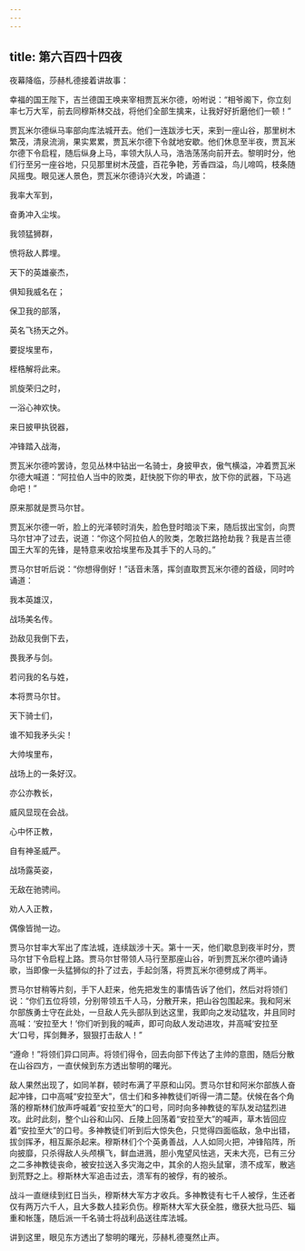 ```yaml
---
---
---
```

title: 第六百四十四夜
---






夜幕降临，莎赫札德接着讲故事：





幸福的国王陛下，吉兰德国王唤来宰相贾瓦米尔德，吩咐说：“相爷阁下，你立刻率七万大军，前去同穆斯林交战，将他们全部生擒来，让我好好折磨他们一顿！”

贾瓦米尔德纵马率部向库法城开去。他们一连跋涉七天，来到一座山谷，那里树木繁茂，清泉流淌，果实累累，贾瓦米尔德下令就地安歇。他们休息至半夜，贾瓦米尔德下令启程，随后纵身上马，率领大队人马，浩浩荡荡向前开去。黎明时分，他们行至另一座谷地，只见那里树木茂盛，百花争艳，芳香四溢，鸟儿啼鸣，枝条随风摇曳。眼见迷人景色，贾瓦米尔德诗兴大发，吟诵道：


我率大军到，

奋勇冲入尘埃。

我领猛狮群，

愤将敌人葬埋。

天下的英雄豪杰，

俱知我威名在；

保卫我的部落，

英名飞扬天之外。

要捉埃里布，

桎梏解将此来。

凯旋荣归之时，

一浴心神欢快。

来日披甲执锐器，

冲锋踏入战海，



贾瓦米尔德吟罢诗，忽见丛林中钻出一名骑士，身披甲衣，傲气横溢，冲着贾瓦米尔德大喊道：“阿拉伯人当中的败类，赶快脱下你的甲衣，放下你的武器，下马逃命吧！”

原来那就是贾马尔甘。

贾瓦米尔德一听，脸上的光泽顿时消失，脸色登时暗淡下来，随后拔出宝剑，向贾马尔甘冲了过去，说道：“你这个阿拉伯人的败类，怎敢拦路抢劫我？我是吉兰德国王大军的先锋，是特意来收拾埃里布及其手下的人马的。”

贾马尔甘听后说：“你想得倒好！”话音未落，挥剑直取贾瓦米尔德的首级，同时吟诵道：


我本英雄汉，

战场美名传。

劲敌见我倒下去，

畏我矛与剑。

若问我的名与姓，

本将贾马尔甘。

天下骑士们，

谁不知我矛头尖！

大帅埃里布，

战场上的一条好汉。

亦公亦教长，

威风显现在会战。

心中怀正教，

自有神圣威严。

战场露英姿，

无敌在驰骋间。

劝人入正教，

偶像皆抛一边。



贾马尔甘率大军出了库法城，连续跋涉十天。第十一天，他们歇息到夜半时分，贾马尔甘下令启程上路。贾马尔甘带领人马行至那座山谷，听到贾瓦米尔德吟诵诗歌，当即像一头猛狮似的扑了过去，手起剑落，将贾瓦米尔德劈成了两半。

贾马尔甘稍等片刻，手下人赶来，他先把发生的事情告诉了他们，然后对将领们说：“你们五位将领，分别带领五千人马，分散开来，把山谷包围起来。我和阿米尔部族勇士守在此处，一旦敌人先头部队到达这里，我即向之发动猛攻，并且同时高喊：‘安拉至大！’你们听到我的喊声，即可向敌人发动进攻，并高喊‘安拉至大’口号，挥剑舞矛，狠狠打击敌人！”

“遵命！”将领们异口同声。将领们得令，回去向部下传达了主帅的意图，随后分散在山谷四方，一直伏候到东方透出黎明的曙光。

敌人果然出现了，如同羊群，顿时布满了平原和山冈。贾马尔甘和阿米尔部族人奋起冲锋，口中高喊“安拉至大”，信士们和多神教徒们听得一清二楚。伏候在各个角落的穆斯林们放声呼喊着“安拉至大”的口号，同时向多神教徒的军队发动猛烈进攻。此时此刻，整个山谷和山冈、丘陵上回荡着“安拉至大”的喊声，草木皆回应着“安拉至大”的口号。多神教徒们听到后大惊失色，只觉得四面临敌，急中出错，拔剑挥矛，相互厮杀起来。穆斯林们个个英勇善战，人人如同火把，冲锋陷阵，所向披靡，只杀得敌人头颅横飞，鲜血进溅，胆小鬼望风怯逃，天未大亮，已有三分之二多神教徒丧命，被安拉送入多灾海之中，其余的人抱头鼠窜，溃不成军，散逃到荒野之上。穆斯林大军追击过去，溃军有的被俘，有的被杀。

战斗一直继续到红日当头，穆斯林大军方才收兵。多神教徒有七千人被俘，生还者仅有两万六千人，且大多数人挂彩负伤。穆斯林大军大获全胜，缴获大批马匹、辎重和帐篷，随后派一千名骑士将战利品送往库法城。





讲到这里，眼见东方透出了黎明的曙光，莎赫札德戛然止声。